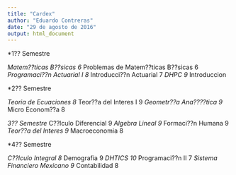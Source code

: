 ```yaml
---
title: "Cardex"
author: "Eduardo Contreras"
date: "29 de agosto de 2016"
output: html_document
---
```


*1?? Semestre

*Matem??ticas B??sicas                   6
*Problemas de Matem??ticas B??sicas      6
*Programaci??n Actuarial I              8
*Introducci??n Actuarial                7
*DHPC                                  9
*Introduccion

*2?? Semestre 

*Teoria de Ecuaciones                  8 
*Teor??a del Interes I                  9
*Geometr??a Ana????tica                   9
*Micro Econom??a                        8

*3?? Semestre
*C??lculo Diferencial                   9
*Algebra Lineal                        9
*Formaci??n Humana                      9
*Teor??a del Interes                    9
*Macroeconomia                         8

*4?? Semestre

*C??lculo Integral                      8
*Demografia                            9
*DHTICS                                10
*Programaci??n II                       7
*Sistema Financiero Mexicano           9
*Contabilidad                          8

